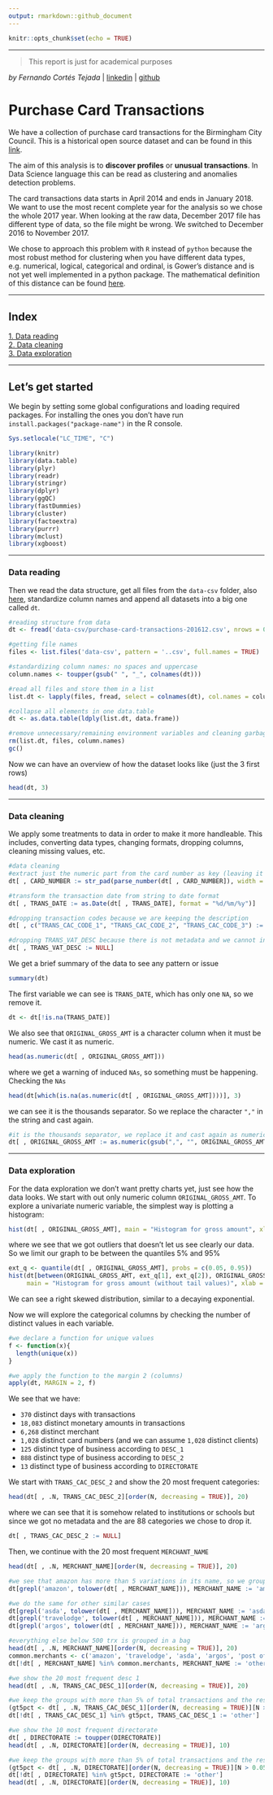 ```yaml
---
output: rmarkdown::github_document
---
```


```r
knitr::opts_chunk$set(echo = TRUE)
```
  
***

> This report is just for academical purposes

*by Fernando Cortés Tejada* | [linkedin](https://www.linkedin.com/in/fernando-cortes-tejada/) | [github](https://github.com/fcortes10)

# Purchase Card Transactions

We have a collection of purchase card transactions for the Birmingham City Council. This is a historical open source dataset and can be found in this [link](https://data.birmingham.gov.uk/dataset/purchase-card-transactions).

The aim of this analysis is to **discover profiles** or **unusual transactions**. In Data Science language this can be read as clustering and anomalies detection problems.

The card transactions data starts in April 2014 and ends in January 2018. We want to use the most recent complete year for the analysis so we chose the whole 2017 year. When looking at the raw data, December 2017 file has different type of data, so the file might be wrong. We switched to December 2016 to November 2017.

We chose to approach this problem with `R` instead of `python` because the most robust method for clustering when you have different data types, e.g. numerical, logical, categorical and ordinal, is Gower's distance and is not yet well implemented in a python package. The mathematical definition of this distance can be found [here](https://statisticaloddsandends.wordpress.com/2021/02/23/what-is-gowers-distance/).

***

## Index
[1. Data reading](#data-reading)  
[2. Data cleaning](#data-cleaning)  
[3. Data exploration](#data-exploration)

***

## Let's get started

We begin by setting some global configurations and loading required packages. For installing the ones you don't have run `install.packages("package-name")` in the R console.

```r
Sys.setlocale("LC_TIME", "C")

library(knitr)
library(data.table)
library(plyr)
library(readr)
library(stringr)
library(dplyr)
library(ggQC)
library(fastDummies)
library(cluster)
library(factoextra)
library(purrr)
library(mclust)
library(xgboost)
```

***
### Data reading

Then we read the data structure, get all files from the `data-csv` folder, also [here](https://github.com/fcortes10/purchases-clustering/tree/main/data-csv), standardize column names and append all datasets into a big one called `dt`.

```r
#reading structure from data
dt <- fread('data-csv/purchase-card-transactions-201612.csv', nrows = 0)

#getting file names
files <- list.files('data-csv', pattern = '..csv', full.names = TRUE)

#standardizing column names: no spaces and uppercase
column.names <- toupper(gsub(" ", "_", colnames(dt)))

#read all files and store them in a list
list.dt <- lapply(files, fread, select = colnames(dt), col.names = column.names)

#collapse all elements in one data.table
dt <- as.data.table(ldply(list.dt, data.frame))

#remove unnecessary/remaining environment variables and cleaning garbage in RAM
rm(list.dt, files, column.names)
gc()
```

Now we can have an overview of how the dataset looks like (just the 3 first rows)

```r
head(dt, 3)
```


***
### Data cleaning

We apply some treatments to data in order to make it more handleable. This includes, converting data types, changing formats, dropping columns, cleaning missing values, etc.

```r
#data cleaning
#extract just the numeric part from the card number as key (leaving it as string)
dt[ , CARD_NUMBER := str_pad(parse_number(dt[ , CARD_NUMBER]), width = 4, side = 'left', pad = "0")]

#transform the transaction date from string to date format
dt[ , TRANS_DATE := as.Date(dt[ , TRANS_DATE], format = "%d/%m/%y")]

#dropping transaction codes because we are keeping the description
dt[ , c("TRANS_CAC_CODE_1", "TRANS_CAC_CODE_2", "TRANS_CAC_CODE_3") := NULL]

#dropping TRANS_VAT_DESC because there is not metadata and we cannot infer its meaning
dt[ , TRANS_VAT_DESC := NULL]
```

We get a brief summary of the data to see any pattern or issue

```r
summary(dt)
```

The first variable we can see is `TRANS_DATE`, which has only one `NA`, so we remove it.

```r
dt <- dt[!is.na(TRANS_DATE)]
```

We also see that `ORIGINAL_GROSS_AMT` is a character column when it must be numeric. We cast it as numeric.

```r
head(as.numeric(dt[ , ORIGINAL_GROSS_AMT]))
```

where we get a warning of induced `NAs`, so something must be happening. Checking the `NAs`

```r
head(dt[which(is.na(as.numeric(dt[ , ORIGINAL_GROSS_AMT])))], 3)
```

we can see it is the thousands separator. So we replace the character `","` in the string and cast again.

```r
#it is the thousands separator, we replace it and cast again as numeric
dt[ , ORIGINAL_GROSS_AMT := as.numeric(gsub(",", "", ORIGINAL_GROSS_AMT))]
```

***
### Data exploration

For the data exploration we don't want pretty charts yet, just see how the data looks. We start with out only numeric column `ORIGINAL_GROSS_AMT`. To explore a univariate numeric variable, the simplest way is plotting a histogram:

```r
hist(dt[ , ORIGINAL_GROSS_AMT], main = "Histogram for gross amount", xlab = "Gross amount")
```

where we see that we got outliers that doesn't let us see clearly our data. So we limit our graph to be between the quantiles 5% and 95%
```r
ext_q <- quantile(dt[ , ORIGINAL_GROSS_AMT], probs = c(0.05, 0.95))
hist(dt[between(ORIGINAL_GROSS_AMT, ext_q[1], ext_q[2]), ORIGINAL_GROSS_AMT], 
     main = "Histogram for gross amount (without tail values)", xlab = "Gross amount")
```

We can see a right skewed distribution, similar to a decaying exponential.

Now we will explore the categorical columns by checking the number of distinct values in each variable.

```r
#we declare a function for unique values
f <- function(x){
  length(unique(x))
}

#we apply the function to the margin 2 (columns)
apply(dt, MARGIN = 2, f)
```

We see that we have:  

* `370` distinct days with transactions
* `18,083` distinct monetary amounts in transactions
* `6,268` distinct merchant
* `1,028` distinct card numbers (and we can assume `1,028` distinct clients)
* `125` distinct type of business according to `DESC_1`
* `888` distinct type of business according to `DESC_2`
* `13` distinct type of business according to `DIRECTORATE`

We start with `TRANS_CAC_DESC_2` and show the 20 most frequent categories:

```r
head(dt[ , .N, TRANS_CAC_DESC_2][order(N, decreasing = TRUE)], 20)
```

where we can see that it is somehow related to institutions or schools but since we got no metadata and the are 88 categories we chose to drop it.

```r
dt[ , TRANS_CAC_DESC_2 := NULL]
```

Then, we continue with the 20 most frequent `MERCHANT_NAME`

```r
head(dt[ , .N, MERCHANT_NAME][order(N, decreasing = TRUE)], 20)
```


```r
#we see that amazon has more than 5 variations in its name, so we group it
dt[grepl('amazon', tolower(dt[ , MERCHANT_NAME])), MERCHANT_NAME := 'amazon']

#we do the same for other similar cases
dt[grepl('asda', tolower(dt[ , MERCHANT_NAME])), MERCHANT_NAME := 'asda']
dt[grepl('travelodge', tolower(dt[ , MERCHANT_NAME])), MERCHANT_NAME := 'travelodge']
dt[grepl('argos', tolower(dt[ , MERCHANT_NAME])), MERCHANT_NAME := 'argos']

#everything else below 500 trx is grouped in a bag
head(dt[ , .N, MERCHANT_NAME][order(N, decreasing = TRUE)], 20)
common.merchants <- c('amazon', 'travelodge', 'asda', 'argos', 'post office counter')
dt[!dt[ , MERCHANT_NAME] %in% common.merchants, MERCHANT_NAME := 'other']

#we show the 20 most frequent desc 1
head(dt[ , .N, TRANS_CAC_DESC_1][order(N, decreasing = TRUE)], 20)

#we keep the groups with more than 5% of total transactions and the rest is grouped in a bag
(gt5pct <- dt[ , .N, TRANS_CAC_DESC_1][order(N, decreasing = TRUE)][N > 0.05*nrow(dt), ][ , TRANS_CAC_DESC_1])
dt[!dt[ , TRANS_CAC_DESC_1] %in% gt5pct, TRANS_CAC_DESC_1 := 'other']

#we show the 10 most frequent directorate
dt[ , DIRECTORATE := toupper(DIRECTORATE)]
head(dt[ , .N, DIRECTORATE][order(N, decreasing = TRUE)], 10)

#we keep the groups with more than 5% of total transactions and the rest is grouped in a bag
(gt5pct <- dt[ , .N, DIRECTORATE][order(N, decreasing = TRUE)][N > 0.05*nrow(dt), ][ , DIRECTORATE])
dt[!dt[ , DIRECTORATE] %in% gt5pct, DIRECTORATE := 'other']
head(dt[ , .N, DIRECTORATE][order(N, decreasing = TRUE)], 10)
```

